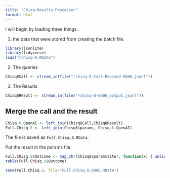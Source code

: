 ```yaml
---
title: "Chisq-Results-Processor"
format: html
---
```


I will begin by loading three things.  

1. the data that were stored from creating the batch file.

```r
library(jsonlite)
library(tidyverse)
load("rchisq-8.RData")
```

2. The queries

```r
Chisq8Call <- stream_in(file("rchisq-8-Call-Revised-0806.jsonl"))
```

3. The Results

```r
Chisq8Result <- stream_in(file("rchisq-8-0806_output.jsonl"))
```

## Merge the call and the result

```r
Chisq.8.OpenAI <- left_join(Chisq8Call,Chisq8Result)
Full.Chisq.8 <- left_join(Chisq8$params, Chisq.8.OpenAI)
```

The file is saved as `Full.Chisq.8.RData`.

Put the result in the params file.

```r
Full.Chisq.8$Outcome <- map_chr(Chisq8$params$iter, function(x) { unlist(Chisq8Result$response$body$choices[[x]][[2]][2]) })
table(Full.Chisq.8$Outcome)
```

```r
save(Full.Chisq.8, file="Full.Chisq.8.0806.RData")
```

